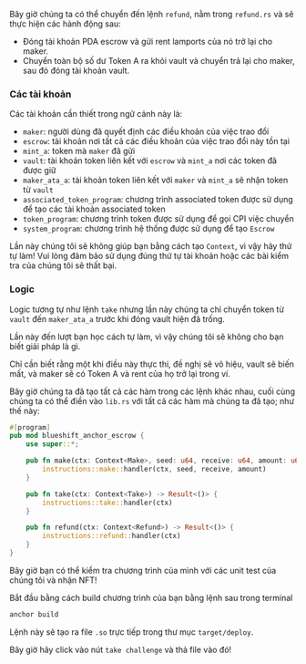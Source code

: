 
<ArticleSection name="Refund" id="refund" level="h2" />

Bây giờ chúng ta có thể chuyển đến lệnh `refund`, nằm trong `refund.rs` và sẽ thực hiện các hành động sau:
- Đóng tài khoản PDA escrow và gửi rent lamports của nó trở lại cho maker.
- Chuyển toàn bộ số dư Token A ra khỏi vault và chuyển trả lại cho maker, sau đó đóng tài khoản vault.

### Các tài khoản

Các tài khoản cần thiết trong ngữ cảnh này là:
- `maker`: người dùng đã quyết định các điều khoản của việc trao đổi
- `escrow`: tài khoản nơi tất cả các điều khoản của việc trao đổi này tồn tại
- `mint_a`: token mà `maker` đã gửi
- `vault`: tài khoản token liên kết với `escrow` và `mint_a` nơi các token đã được giữ
- `maker_ata_a`: tài khoản token liên kết với `maker` và `mint_a` sẽ nhận token từ `vault`
- `associated_token_program`: chương trình associated token được sử dụng để tạo các tài khoản associated token
- `token_program`: chương trình token được sử dụng để gọi CPI việc chuyển
- `system_program`: chương trình hệ thống được sử dụng để tạo `Escrow`

Lần này chúng tôi sẽ không giúp bạn bằng cách tạo `Context`, vì vậy hãy thử tự làm! Vui lòng đảm bảo sử dụng đúng thứ tự tài khoản hoặc các bài kiểm tra của chúng tôi sẽ thất bại.

### Logic

Logic tương tự như lệnh `take` nhưng lần này chúng ta chỉ chuyển token từ `vault` đến `maker_ata_a` trước khi đóng vault hiện đã trống.

Lần này đến lượt bạn học cách tự làm, vì vậy chúng tôi sẽ không cho bạn biết giải pháp là gì.

Chỉ cần biết rằng một khi điều này thực thi, đề nghị sẽ vô hiệu, vault sẽ biến mất, và maker sẽ có Token A và rent của họ trở lại trong ví.

<ArticleSection name="Entrypoint" id="entrypoint" level="h2" />

Bây giờ chúng ta đã tạo tất cả các hàm trong các lệnh khác nhau, cuối cùng chúng ta có thể điền vào `lib.rs` với tất cả các hàm mà chúng ta đã tạo; như thế này:

```rust
#[program]
pub mod blueshift_anchor_escrow {
    use super::*;

    pub fn make(ctx: Context<Make>, seed: u64, receive: u64, amount: u64) -> Result<()> {
        instructions::make::handler(ctx, seed, receive, amount)
    }

    pub fn take(ctx: Context<Take>) -> Result<()> {
        instructions::take::handler(ctx)
    }

    pub fn refund(ctx: Context<Refund>) -> Result<()> {
        instructions::refund::handler(ctx)
    }
}
```

<ArticleSection name="Kết luận" id="conclusion" level="h2" />

Bây giờ bạn có thể kiểm tra chương trình của mình với các unit test của chúng tôi và nhận NFT!

Bắt đầu bằng cách build chương trình của bạn bằng lệnh sau trong terminal

```bash
anchor build
```

Lệnh này sẽ tạo ra file `.so` trực tiếp trong thư mục `target/deploy`.

Bây giờ hãy click vào nút `take challenge` và thả file vào đó!